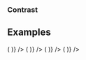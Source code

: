 
<PageTitle src="components/Avatar" title="Avatar" />
<Subtitle />
<Description />
<Primary />
<ArgsTable story={PRIMARY_STORY} />
<Stories />

### Contrast

<Canvas contrast>
  <Avatar contrast initials="EC" />
</Canvas>

## Examples

<Canvas>
  <Flex wrap alignItems="center" direction="row">
    <Rhythm m={2}>
      <Looper
        list={['xsmall', 'small', 'medium', 'large', 'xlarge', '2xlarge', '3xlarge', '4xlarge', '5xlarge']}
        render={size => (
          <Rhythm key={size} m={2}>
            <Avatar actionable color="primary" imgSrc="/images/avatar.jpg" initials="EC" size={size} title={size} />
          </Rhythm>
        )}
      />
    </Rhythm>
  </Flex>
</Canvas>

<Canvas>
  <Flex wrap alignItems="center" direction="row">
    <Rhythm m={2}>
      <Looper
        list={['xsmall', 'small', 'medium', 'large', 'xlarge', '2xlarge', '3xlarge', '4xlarge', '5xlarge']}
        render={size => (
          <Rhythm key={size} m={2}>
            <Avatar actionable color="primary" initials="EC" size={size} title={size} />
          </Rhythm>
        )}
      />
    </Rhythm>
  </Flex>
</Canvas>

<Canvas>
  <Flex wrap alignItems="center" direction="row">
    <Rhythm m={2}>
      <Looper
        list={['xsmall', 'small', 'medium', 'large', 'xlarge', '2xlarge', '3xlarge', '4xlarge', '5xlarge']}
        render={size => (
          <Rhythm key={size} m={2}>
            <Avatar actionable color="neutral" initials="EC" size={size} title={size} />
          </Rhythm>
        )}
      />
    </Rhythm>
  </Flex>
</Canvas>

<Canvas contrast>
  <Flex wrap alignItems="center" direction="row">
    <Rhythm m={2}>
      <Looper
        list={['xsmall', 'small', 'medium', 'large', 'xlarge', '2xlarge', '3xlarge', '4xlarge', '5xlarge']}
        render={size => (
          <Rhythm key={size} m={2}>
            <Avatar actionable contrast initials="EC" size={size} title={size} />
          </Rhythm>
        )}
      />
    </Rhythm>
  </Flex>
</Canvas>
